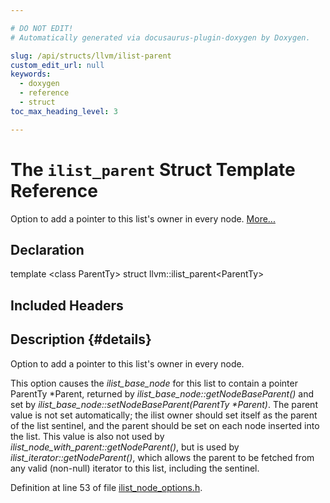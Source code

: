 ```yaml
---

# DO NOT EDIT!
# Automatically generated via docusaurus-plugin-doxygen by Doxygen.

slug: /api/structs/llvm/ilist-parent
custom_edit_url: null
keywords:
  - doxygen
  - reference
  - struct
toc_max_heading_level: 3

---
```





# The `ilist_parent` Struct Template Reference

<DoxygenPage pluginConfig={pluginConfig}>

Option to add a pointer to this list&#39;s owner in every node. <a href="#details">More...</a>

## Declaration

<CodeBlock>template &lt;class ParentTy&gt;
struct llvm::ilist_parent&lt;ParentTy&gt;</CodeBlock>

## Included Headers

<IncludesList>
<IncludesListItem
  filePath="llvm/ADT/ilist_node_options.h"
  permalink="/docs/api/files/include/include/llvm/include/llvm/adt/ilist-node-options-h"
  isLocal="true" />
</IncludesList>

## Description {#details}

Option to add a pointer to this list&#39;s owner in every node.

This option causes the <em>ilist&#95;base&#95;node</em> for this list to contain a pointer ParentTy &#42;Parent, returned by <em>ilist&#95;base&#95;node::getNodeBaseParent()</em> and set by <em>ilist&#95;base&#95;node::setNodeBaseParent(ParentTy &#42;Parent)</em>. The parent value is not set automatically; the ilist owner should set itself as the parent of the list sentinel, and the parent should be set on each node inserted into the list. This value is also not used by <em>ilist&#95;node&#95;with&#95;parent::getNodeParent()</em>, but is used by <em>ilist&#95;iterator::getNodeParent()</em>, which allows the parent to be fetched from any valid (non-null) iterator to this list, including the sentinel.

Definition at line 53 of file <a href="/docs/api/files/include/include/llvm/include/llvm/adt/ilist-node-options-h">ilist&#95;node&#95;options.h</a>.

</DoxygenPage>
